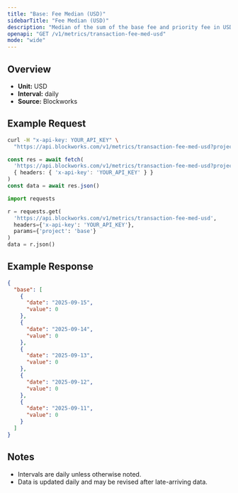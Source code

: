 ```yaml
---
title: "Base: Fee Median (USD)"
sidebarTitle: "Fee Median (USD)"
description: "Median of the sum of the base fee and priority fee in USD that day"
openapi: "GET /v1/metrics/transaction-fee-med-usd"
mode: "wide"
---
```


## Overview

- **Unit:** USD
- **Interval:** daily
- **Source:** Blockworks

## Example Request

<CodeGroup>

```bash cURL
curl -H "x-api-key: YOUR_API_KEY" \
  "https://api.blockworks.com/v1/metrics/transaction-fee-med-usd?project=base"
```

```typescript TypeScript
const res = await fetch(
  'https://api.blockworks.com/v1/metrics/transaction-fee-med-usd?project=base',
  { headers: { 'x-api-key': 'YOUR_API_KEY' } }
)
const data = await res.json()
```

```python Python
import requests

r = requests.get(
  'https://api.blockworks.com/v1/metrics/transaction-fee-med-usd',
  headers={'x-api-key': 'YOUR_API_KEY'},
  params={'project': 'base'}
)
data = r.json()
```

</CodeGroup>

## Example Response

```json
{
  "base": [
    {
      "date": "2025-09-15",
      "value": 0
    },
    {
      "date": "2025-09-14",
      "value": 0
    },
    {
      "date": "2025-09-13",
      "value": 0
    },
    {
      "date": "2025-09-12",
      "value": 0
    },
    {
      "date": "2025-09-11",
      "value": 0
    }
  ]
}
```

## Notes
- Intervals are daily unless otherwise noted.
- Data is updated daily and may be revised after late-arriving data.